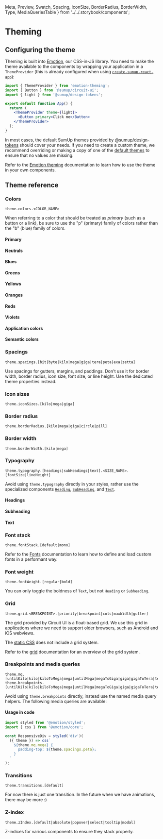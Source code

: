   Meta,
  Preview,
  Swatch,
  Spacing,
  IconSize,
  BorderRadius,
  BorderWidth,
  Type,
  MediaQueriesTable
} from '../../.storybook/components';

<Meta title="Advanced/Theme" />

# Theming

## Configuring the theme

Theming is built into [Emotion](https://github.com/emotion-js/emotion), our CSS-in-JS library. You need to make the theme available to the components by wrapping your application in a `ThemeProvider` (this is already configured when using [`create-sumup-react-app`](https://github.com/sumup/create-sumup-react-app)):

```jsx
import { ThemeProvider } from 'emotion-theming';
import { Button } from '@sumup/circuit-ui';
import { light } from '@sumup/design-tokens';

export default function App() {
  return (
    <ThemeProvider theme={light}>
      <Button primary>Click me</Button>
    </ThemeProvider>
  );
}
```

In most cases, the default SumUp themes provided by [@sumup/design-tokens](https://www.npmjs.com/package/sumup/design-tokens) should cover your needs. If you need to create a custom theme, we recommend overriding or making a copy of one of the [default themes](https://github.com/sumup-oss/design-tokens/blob/master/src/themes) to ensure that no values are missing.

Refer to the [Emotion theming](https://emotion.sh/docs/theming) documentation to learn how to use the theme in your own components.

## Theme reference

### Colors

```
theme.colors.<COLOR_NAME>
```

When referring to a color that should be treated as _primary_ (such as a button or a link), be sure to use the "p" (primary) family of colors rather than the "b" (blue) family of colors.

#### Primary

<Swatch colorName="p100" />
<Swatch colorName="p200" />
<Swatch colorName="p300" />
<Swatch colorName="p400" />
<Swatch colorName="p500" />
<Swatch colorName="p700" />
<Swatch colorName="p900" />

#### Neutrals

<Swatch colorName="n100" />
<Swatch colorName="n200" />
<Swatch colorName="n300" />
<Swatch colorName="n500" />
<Swatch colorName="n700" />
<Swatch colorName="n800" />
<Swatch colorName="n900" />

#### Blues

<Swatch colorName="b100" />
<Swatch colorName="b200" />
<Swatch colorName="b300" />
<Swatch colorName="b400" />
<Swatch colorName="b500" />
<Swatch colorName="b700" />
<Swatch colorName="b900" />

#### Greens

<Swatch colorName="g100" />
<Swatch colorName="g200" />
<Swatch colorName="g300" />
<Swatch colorName="g500" />
<Swatch colorName="g700" />
<Swatch colorName="g900" />

#### Yellows

<Swatch colorName="y100" />
<Swatch colorName="y200" />
<Swatch colorName="y300" />
<Swatch colorName="y500" />
<Swatch colorName="y700" />
<Swatch colorName="y900" />

#### Oranges

<Swatch colorName="o100" />
<Swatch colorName="o200" />
<Swatch colorName="o300" />
<Swatch colorName="o500" />
<Swatch colorName="o700" />
<Swatch colorName="o900" />

#### Reds

<Swatch colorName="r100" />
<Swatch colorName="r200" />
<Swatch colorName="r300" />
<Swatch colorName="r500" />
<Swatch colorName="r700" />
<Swatch colorName="r900" />

#### Violets

<Swatch colorName="v100" />
<Swatch colorName="v200" />
<Swatch colorName="v300" />
<Swatch colorName="v500" />
<Swatch colorName="v700" />
<Swatch colorName="v900" />

#### Application colors

<Swatch colorName="bodyBg" />
<Swatch colorName="bodyColor" />
<Swatch colorName="shadow" />

#### Semantic colors

<Swatch colorName="danger" />
<Swatch colorName="success" />
<Swatch colorName="warning" />

### Spacings

```
theme.spacings.[bit|byte|kilo|mega|giga|tera|peta|exa|zetta]
```

Use spacings for gutters, margins, and paddings. Don't use it for border width, border radius, icon size, font size, or line height. Use the dedicated theme properties instead.

<Preview>
  <Spacing spacingName="bit" />
  <Spacing spacingName="byte" />
  <Spacing spacingName="kilo" />
  <Spacing spacingName="mega" />
  <Spacing spacingName="giga" />
  <Spacing spacingName="tera" />
  <Spacing spacingName="peta" />
  <Spacing spacingName="exa" />
  <Spacing spacingName="zetta" />
</Preview>

### Icon sizes

```
theme.iconSizes.[kilo|mega|giga]
```

<Preview>
  <IconSize size="kilo" />
  <IconSize size="mega" />
  <IconSize size="giga" />
</Preview>

### Border radius

```
theme.borderRadius.[kilo|mega|giga|circle|pill]
```

<Preview>
  <BorderRadius size="kilo" />
  <BorderRadius size="mega" />
  <BorderRadius size="giga" />
  <BorderRadius size="circle" />
  <BorderRadius size="pill" style={{ height: '16px' }} />
</Preview>

### Border width

```
theme.borderWidth.[kilo|mega]
```

<Preview>
  <BorderWidth size="kilo" />
  <BorderWidth size="mega" />
</Preview>

### Typography

```
theme.typography.[headings|subHeadings|text].<SIZE_NAME>.[fontSize|lineHeight]
```

Avoid using `theme.typography` directly in your styles, rather use the specialized components [`Heading`](Typography/Heading/Base), [`SubHeading`](Typography/SubHeading/Base), and [`Text`](Typography/Text/Base).

#### Headings

<Preview>
  <Type size="zetta" component={Heading} name="headings" />
  <Type size="exa" component={Heading} name="headings" />
  <Type size="peta" component={Heading} name="headings" />
  <Type size="tera" component={Heading} name="headings" />
  <Type size="giga" component={Heading} name="headings" />
  <Type size="mega" component={Heading} name="headings" />
  <Type size="kilo" component={Heading} name="headings" />
</Preview>

#### Subheading

<Preview>
  <Type size="mega" component={SubHeading} name="subHeadings" />
  <Type size="kilo" component={SubHeading} name="subHeadings" />
</Preview>

#### Text

<Preview>
  <Type size="giga" component={Text} name="text" />
  <Type size="mega" component={Text} name="text" />
  <Type size="kilo" component={Text} name="text" />
</Preview>

### Font stack

```
theme.fontStack.[default|mono]
```

Refer to the [Fonts](Advanced/Fonts) documentation to learn how to define and load custom fonts in a performant way.

### Font weight

```
theme.fontWeight.[regular|bold]
```

You can only toggle the boldness of `Text`, but not `Heading` or `Subheading`.

<Preview>
  <Type size="mega" bold component={Text} fontWeight="bold" name="text" />
  <Type size="mega" component={Text} fontWeight="regular" name="text" />
</Preview>

### Grid

```
theme.grid.<BREAKPOINT>.[priority|breakpoint|cols|maxWidth|gutter]
```

The grid provided by Circuit UI is a float-based grid. We use
this grid in applications where we need to support older browsers, such as Android and iOS webviews.

The [static CSS](Advanced/Static-CSS) does not include a grid system.

Refer to the [grid](Advanced/Grid) documentation for an overview of the grid system.

### Breakpoints and media queries

```
theme.mq.[untilKilo|kilo|kiloToMega|mega|untilMega|megaToGiga|giga|gigaToTera|tera]
theme.breakpoints.[untilKilo|kilo|kiloToMega|mega|untilMega|megaToGiga|giga|gigaToTera|tera]
```

Avoid using `theme.breakpoints` directly, instead use the named media query helpers. The following media queries are available:

<MediaQueriesTable />

#### Usage in code

```js
import styled from '@emotion/styled';
import { css } from '@emotion/core';

const ResponsiveDiv = styled('div')(
  ({ theme }) => css`
    ${theme.mq.mega} {
      padding-top: ${theme.spacings.peta};
    }
  `
);
```

### Transitions

```
theme.transitions.[default]
```

For now there is just one transition. In the future when we
have animations, there may be more :)

### Z-index

```
theme.zIndex.[default|absolute|popover|select|tooltip|modal]
```

Z-indices for various components to ensure they stack properly.
